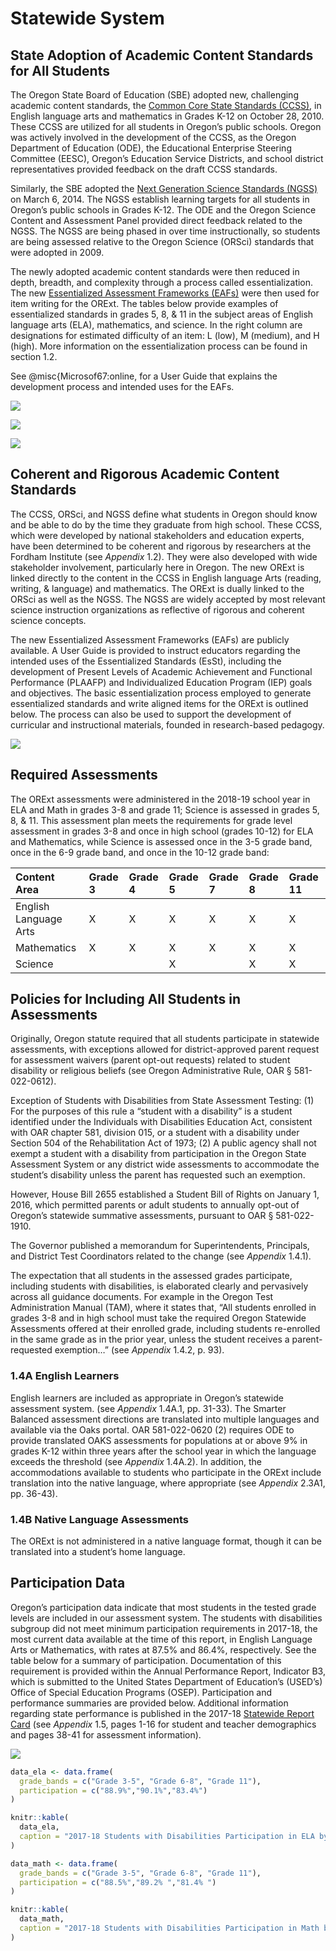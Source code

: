 # Statewide System

## State Adoption of Academic Content Standards for All Students

The Oregon State Board of Education (SBE) adopted new, challenging academic
content standards, the [Common Core State Standards
(CCSS)](https://www.oregon.gov/ode/educator-resources/standards/Pages/default.aspx),
in English language arts and mathematics in Grades K-12 on October 28, 2010.
These CCSS are utilized for all students in Oregon's public schools. Oregon was
actively involved in the development of the CCSS, as the Oregon Department of
Education (ODE), the Educational Enterprise Steering Committee (EESC), Oregon's
Education Service Districts, and school district representatives provided
feedback on the draft CCSS standards.

Similarly, the SBE adopted the [Next Generation Science Standards
(NGSS)](https://www.oregon.gov/ode/educator-resources/standards/science/Pages/Science-Standards.aspx) on March 6, 2014. The NGSS establish learning targets for all
students in Oregon's public schools in Grades K-12. The ODE and the Oregon
Science Content and Assessment Panel provided direct feedback related to the
NGSS. The NGSS are being phased in over time instructionally, so students are
being assessed relative to the Oregon Science (ORSci) standards that were
adopted in 2009.

The newly adopted academic content standards were then reduced in depth,
breadth, and complexity through a process called essentialization. The new
[Essentialized Assessment Frameworks
(EAFs)](http://www.brtprojects.org/publications/training-modules) 
were then used for item writing for the ORExt. The tables below provide examples
of essentialized standards in grades 5, 8, & 11 in the subject areas of English
language arts (ELA), mathematics, and science. In the right column are
designations for estimated difficulty of an item: L (low), M (medium), and H
(high). More information on the essentialization process can be found in section
1.2.

See @misc{Microsof67:online, for a User Guide that explains the development
process and intended uses for the EAFs.

![](img/Grade5.png)

![](img/Grade8.png)

![](img/Grade11.png)

## Coherent and Rigorous Academic Content Standards 

The CCSS, ORSci, and NGSS define what students in Oregon should know and be able
to do by the time they graduate from high school. These CCSS, which were
developed by national stakeholders and education experts, have been determined
to be coherent and rigorous by researchers at the Fordham Institute (see
*Appendix* 1.2). They were also developed with wide stakeholder involvement,
particularly here in Oregon. The new ORExt is linked directly to the content in
the CCSS in English language Arts (reading, writing, & language) and
mathematics. The ORExt is dually linked to the ORSci as well as the NGSS. The
NGSS are widely accepted by most relevant science instruction organizations as
reflective of rigorous and coherent science concepts.

The new Essentialized Assessment Frameworks (EAFs) are publicly available. A
User Guide is provided to instruct educators regarding the intended uses of the
Essentialized Standards (EsSt), including the development of Present Levels of
Academic Achievement and Functional Performance (PLAAFP) and Individualized
Education Program (IEP) goals and objectives. The basic essentialization process
employed to generate essentialized standards and write aligned items for the
ORExt is outlined below. The process can also be used to support the development
of curricular and instructional materials, founded in research-based pedagogy.

![](img/essentialization.png){fig-alt="Alternate assessment essentialization process flowchart."}

## Required Assessments 

The ORExt assessments were administered in the 2018-19 school year in ELA and
Math in grades 3-8 and grade 11; Science is assessed in grades 5, 8, & 11. This
assessment plan meets the requirements for grade level assessment in grades 3-8
and once in high school (grades 10-12) for ELA and Mathematics, while Science is
assessed once in the 3-5 grade band, once in the 6-9 grade band, and once in the
10-12 grade band:

| **Content Area**      | **Grade 3** | **Grade 4** | **Grade 5** | **Grade 7** | **Grade 8** | **Grade 11** |
| :-------------------- | :---------- | :---------- | :---------- | :---------- | :---------- | :----------- |
| English Language Arts | X           | X           | X           | X           | X           | X            |
| Mathematics           | X           | X           | X           | X           | X           | X            |
| Science               |             |             | X           |             | X           | X            |

## Policies for Including All Students in Assessments 

Originally, Oregon statute required that all students participate in statewide
assessments, with exceptions allowed for district-approved parent request for
assessment waivers (parent opt-out requests) related to student disability or
religious beliefs (see Oregon Administrative Rule, OAR § 581-022-0612).

Exception of Students with Disabilities from State Assessment Testing: (1) For
the purposes of this rule a "student with a disability" is a student identified
under the Individuals with Disabilities Education Act, consistent with OAR
chapter 581, division 015, or a student with a disability under Section 504 of
the Rehabilitation Act of 1973; (2) A public agency shall not exempt a student
with a disability from participation in the Oregon State Assessment System or
any district wide assessments to accommodate the student's disability unless the
parent has requested such an exemption.
    
However, House Bill 2655 established a Student Bill of Rights on January 1,
2016, which permitted parents or adult students to annually opt-out of Oregon's
statewide summative assessments, pursuant to OAR § 581-022-1910.

The Governor published a memorandum for Superintendents, Principals, and
District Test Coordinators related to the change (see *Appendix* 1.4.1).

The expectation that all students in the assessed grades participate, including
students with disabilities, is elaborated clearly and pervasively across all
guidance documents. For example in the Oregon Test Administration Manual (TAM),
where it states that, "All students enrolled in grades 3-8 and in high school
must take the required Oregon Statewide Assessments offered at their enrolled
grade, including students re-enrolled in the same grade as in the prior year,
unless the student receives a parent-requested exemption..." (see *Appendix*
1.4.2, p. 93).

### 1.4A English Learners {.unnumbered}

English learners are included as appropriate in Oregon's statewide assessment
system. (see *Appendix* 1.4A.1, pp. 31-33). The Smarter Balanced assessment
directions are translated into multiple languages and available via the Oaks
portal. OAR 581-022-0620 (2) requires ODE to provide translated OAKS assessments
for populations at or above 9% in grades K-12 within three years after the
school year in which the language exceeds the threshold (see *Appendix* 1.4A.2).
In addition, the accommodations available to students who participate in the
ORExt include translation into the native language, where appropriate (see
*Appendix* 2.3A1, pp. 36-43).

### 1.4B Native Language Assessments {.unnumbered}

The ORExt is not administered in a native language format, though it can be
translated into a student's home language.

## Participation Data 

Oregon's participation data indicate that most students in the tested grade
levels are included in our assessment system. The students with disabilities
subgroup did not meet minimum participation requirements in 2017-18, the most
current data available at the time of this report, in English Language Arts or
Mathematics, with rates at 87.5% and 86.4%, respectively. See the table below
for a summary of participation. Documentation of this requirement is provided
within the Annual Performance Report, Indicator B3, which is submitted to the
United States Department of Education's (USED's) Office of Special Education
Programs (OSEP). Participation and performance summaries are provided below.
Additional information regarding state performance is published in the 2017-18
[Statewide Report
Card](https://www.oregon.gov/ode/schools-and-districts/reportcards/Documents/rptcard2018.pdf)
 (see *Appendix* 1.5, pages 1-16 for student and teacher
demographics and pages 38-41 for assessment information).

![](img/Participation.png)

```r
data_ela <- data.frame(
  grade_bands = c("Grade 3-5", "Grade 6-8", "Grade 11"),
  participation = c("88.9%","90.1%","83.4%")
)

knitr::kable(
  data_ela,
  caption = "2017-18 Students with Disabilities Participation in ELA by Grade"
)

data_math <- data.frame(
  grade_bands = c("Grade 3-5", "Grade 6-8", "Grade 11"),
  participation = c("88.5%","89.2% ","81.4% ")
)

knitr::kable(
  data_math,
  caption = "2017-18 Students with Disabilities Participation in Math by Grade"
)
```
